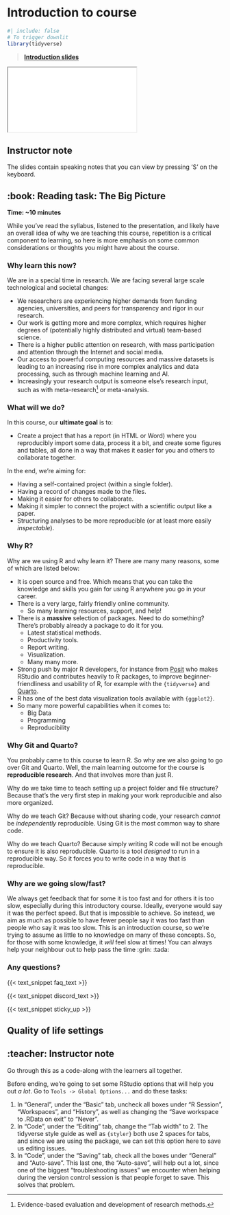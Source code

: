 # Introduction to course {#sec-introduction}

```r
#| include: false
# To trigger downlit
library(tidyverse)
```

> [**Introduction slides**](../slides/introduction.html)

<div>

```{=html}
<iframe class="slide-deck" src="../slides/introduction.html"></iframe>
```

</div>

::: {.callout-note collapse="true"}
## Instructor note

The slides contain speaking notes that you can view by pressing 'S' on
the keyboard.
:::

## :book: Reading task: The Big Picture

**Time: \~10 minutes**

While you've read the syllabus, listened to the presentation, and likely
have an overall idea of why we are teaching this course, repetition is a
critical component to learning, so here is more emphasis on some common
considerations or thoughts you might have about the course.

### Why learn this now? {.unnumbered}

We are in a special time in research. We are facing several large scale
technological and societal changes:

-   We researchers are experiencing higher demands from funding
    agencies, universities, and peers for transparency and rigor in our
    research.
-   Our work is getting more and more complex, which requires higher
    degrees of (potentially highly distributed and virtual) team-based
    science.
-   There is a higher public attention on research, with mass
    participation and attention through the Internet and social media.
-   Our access to powerful computing resources and massive datasets is
    leading to an increasing rise in more complex analytics and data
    processing, such as through machine learning and AI.
-   Increasingly your research output is someone else's research input,
    such as with meta-research[^1] or meta-analysis.

[^1]: Evidence-based evaluation and development of research methods.

### What will we do? {.unnumbered}

In this course, our **ultimate goal** is to:

-   Create a project that has a report (in HTML or Word) where you
    reproducibly import some data, process it a bit, and create some
    figures and tables, all done in a way that makes it easier for you 
    and others to collaborate together.

In the end, we're aiming for:

-   Having a self-contained project (within a single folder).
-   Having a record of changes made to the files.
-   Making it easier for others to collaborate.
-   Making it simpler to connect the project with a scientific output
    like a paper.
-   Structuring analyses to be more reproducible (or at least more
    easily *inspectable*).

### Why R? {.unnumbered}

Why are we using R and why learn it? There are many many reasons, some
of which are listed below:

-   It is open source and free. Which means that you can take the
    knowledge and skills you gain for using R anywhere you go in your
    career.
-   There is a very large, fairly friendly online community.
    -   So many learning resources, support, and help!
-   There is a **massive** selection of packages. Need to do something?
    There's probably already a package to do it for you.
    -   Latest statistical methods.
    -   Productivity tools.
    -   Report writing.
    -   Visualization.
    -   Many many more.
-   Strong push by major R developers, for instance from
    [Posit](https://posit.co) who makes RStudio and contributes heavily
    to R packages, to improve beginner-friendliness and usability of R,
    for example with the `{tidyverse}` and [Quarto](https://quarto.org).
-   R has one of the best data visualization tools available with
    `{ggplot2}`.
-   So many more powerful capabilities when it comes to:
    -   Big Data
    -   Programming
    -   Reproducibility

### Why Git and Quarto? {.unnumbered}

You probably came to this course to learn R. So why are we also going to
go over Git and Quarto. Well, the main learning outcome for the course
is **reproducible research**. And that involves more than just R.

Why do we take time to teach setting up a project folder and file
structure? Because that's the very first step in making your work
reproducible and also more organized.

Why do we teach Git? Because without sharing code, your research
*cannot* be *independently* reproducible. Using Git is the most common
way to share code.

Why do we teach Quarto? Because simply writing R code will not be enough
to ensure it is also reproducible. Quarto is a tool *designed* to run in
a reproducible way. So it forces you to write code in a way that is
reproducible.

### Why are we going slow/fast? {.unnumbered}

We always get feedback that for some it is too fast and for others it is
too slow, especially during this introductory course. Ideally, everyone
would say it was the perfect speed. But that is impossible to achieve.
So instead, we aim as much as possible to have fewer people say it was
too fast than people who say it was too slow. This is an introduction
course, so we're trying to assume as little to no knowledge on many of
these concepts. So, for those with some knowledge, it *will* feel slow
at times! You can always help your neighbour out to help pass the time
:grin: :tada:

### Any questions? {.unnumbered}

{{< text_snippet faq_text >}}

{{< text_snippet discord_text >}}

{{< text_snippet sticky_up >}}

## Quality of life settings

::: {.callout-note appearance="minimal" collapse="true"}
## :teacher: Instructor note

Go through this as a code-along with the learners all together.
:::

Before ending, we're going to set some RStudio options that will help
you out *a lot*. Go to `Tools -> Global Options...` and do these tasks:

1.  In "General", under the "Basic" tab, uncheck all boxes under "R
    Session", "Workspaces", and "History", as well as changing the "Save
    workspace to .RData on exit" to "Never".
2.  In "Code", under the "Editing" tab, change the "Tab width" to 2. The
    tidyverse style guide as well as `{styler}` both use 2 spaces for
    tabs, and since we are using the package, we can set this option
    here to save us editing issues.
3.  In "Code", under the "Saving" tab, check all the boxes under
    "General" and "Auto-save". This last one, the "Auto-save", will help
    out a lot, since one of the biggest "troubleshooting issues" we
    encounter when helping during the version control session is that
    people forget to save. This solves that problem.

